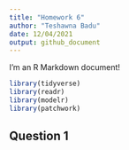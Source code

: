 ```yaml
---
title: "Homework 6"
author: "Teshawna Badu"
date: 12/04/2021
output: github_document
---
```


I'm an R Markdown document!

```r
library(tidyverse)
library(readr)
library(modelr)
library(patchwork)
```

## Question 1 
